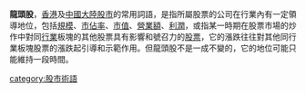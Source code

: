 {{Unreferenced |time=2007-11-30T10:55:18+00:00 }}
'''龍頭股'''，[[香港|香港]]及[[中國大陸|中國大陸]][[股市|股市]]的常用詞語，是指所屬股票的公司在行業內有一定領導地位，包括[[規模|規模]]、[[市佔率|市佔率]]、[[市值|市值]]、[[營業額|營業額]]、[[利潤|利潤]]，或指某一時期在股票市場的炒作中對同[[行業|行業]]板塊的其他股票具有影響和號召力的[[股票|股票]]，它的漲跌往往對其他同行業板塊股票的漲跌起引導和示範作用。但龍頭股不是一成不變的，它的地位可能只能維持一段時間。

[[category:股市術語|category:股市術語]]